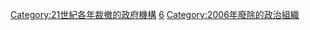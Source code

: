 {{Cat topic in year|topic=裁撤政府機構|year=2006}}
[[Category:21世紀各年裁撤的政府機構|Category:21世紀各年裁撤的政府機構]]
[[Category:2000年代裁撤的政府機構|6]]
[[Category:2006年廢除的政治組織|Category:2006年廢除的政治組織]]